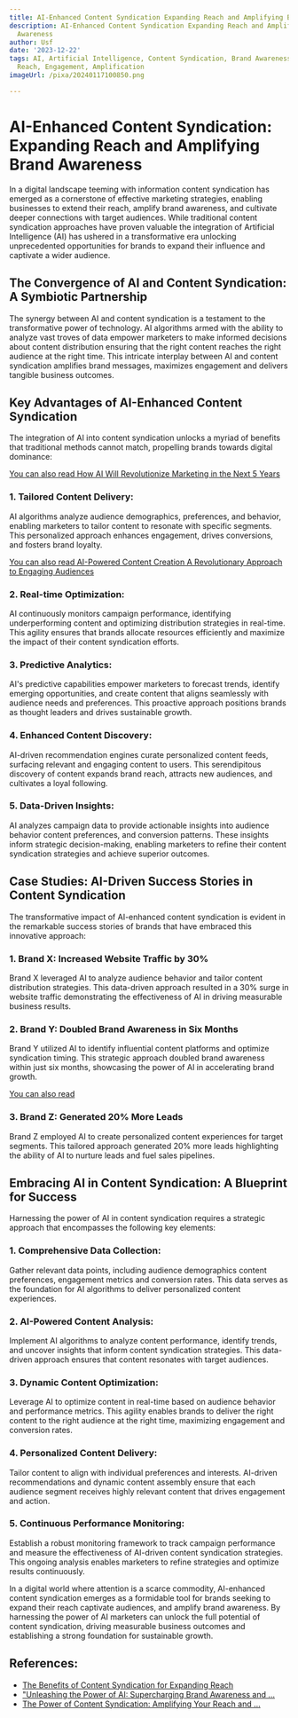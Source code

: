 ```yaml
---
title: AI-Enhanced Content Syndication Expanding Reach and Amplifying Brand Awareness
description: AI-Enhanced Content Syndication Expanding Reach and Amplifying Brand
  Awareness
author: Usf
date: '2023-12-22'
tags: AI, Artificial Intelligence, Content Syndication, Brand Awareness, Brand Expansion,
  Reach, Engagement, Amplification
imageUrl: /pixa/20240117100850.png

---
```

# AI-Enhanced Content Syndication: Expanding Reach  and Amplifying Brand Awareness

In a  digital landscape teeming with information content syndication has emerged as a cornerstone of effective marketing strategies, enabling businesses to extend their reach, amplify brand awareness, and cultivate deeper connections with target audiences. While traditional content syndication approaches have proven  valuable  the integration of Artificial Intelligence (AI) has ushered in  a transformative  era unlocking unprecedented opportunities for brands to expand  their influence and captivate a  wider audience.

## The  Convergence of AI and Content Syndication: A Symbiotic Partnership

The synergy between AI and content syndication is a testament to the transformative  power of technology. AI  algorithms armed  with the ability to analyze vast  troves of data empower marketers to make informed decisions about content distribution ensuring that the right content reaches the right audience at the right time. This intricate interplay between AI and content syndication amplifies brand messages, maximizes engagement and delivers tangible business outcomes.

## Key Advantages  of AI-Enhanced Content Syndication

The  integration of AI into  content syndication unlocks a myriad of benefits that traditional  methods cannot match, propelling brands towards digital  dominance:

[You can also read How AI  Will Revolutionize Marketing in the Next 5 Years](How%20AI%20Will%20Revolutionize%20Marketing%20in%20the%20Next%205%20Years)


### 1.  Tailored Content Delivery:

AI algorithms analyze audience demographics, preferences, and behavior, enabling marketers to tailor  content to resonate with specific segments. This personalized  approach enhances engagement, drives conversions, and fosters brand loyalty.

[You can also read AI-Powered Content Creation A  Revolutionary Approach to Engaging Audiences](AI-Powered%20Content%20Creation%20A%20Revolutionary%20Approach%20to%20Engaging%20Audiences)


### 2. Real-time Optimization:

AI continuously monitors  campaign  performance, identifying underperforming content and optimizing distribution strategies in real-time. This agility ensures that brands allocate resources efficiently and maximize the impact of their content syndication efforts.

### 3. Predictive Analytics:

AI's predictive capabilities empower marketers to forecast  trends, identify emerging opportunities, and create content that aligns seamlessly with  audience needs and preferences. This proactive approach positions brands as thought leaders and drives sustainable growth.

### 4. Enhanced Content  Discovery:

AI-driven recommendation engines curate personalized content feeds, surfacing relevant  and engaging content  to users. This serendipitous discovery of content  expands brand reach,  attracts new audiences, and cultivates a loyal  following.

### 5. Data-Driven Insights:

AI analyzes campaign data  to provide actionable insights into audience behavior content preferences, and  conversion patterns.  These insights inform strategic decision-making, enabling marketers to refine their  content syndication strategies and achieve  superior outcomes.


## Case Studies: AI-Driven Success Stories in Content Syndication

The transformative impact  of AI-enhanced content syndication is evident in the remarkable success  stories of brands that have embraced  this innovative approach:

### 1. Brand X: Increased Website  Traffic by 30%

Brand X leveraged AI to analyze audience behavior and tailor content distribution strategies. This data-driven approach resulted in a  30% surge in website traffic demonstrating the effectiveness of AI in driving measurable business results.

### 2. Brand Y: Doubled Brand Awareness in Six Months

Brand Y utilized AI  to identify influential content platforms and optimize  syndication timing. This strategic approach doubled brand awareness within just six months, showcasing the power  of  AI in accelerating brand growth.

[You  can  also read ]()


### 3. Brand Z: Generated 20% More Leads

Brand Z employed AI to create personalized content  experiences for target segments. This  tailored approach  generated 20% more leads highlighting  the ability of AI to nurture  leads and fuel sales pipelines.

## Embracing AI in Content Syndication: A Blueprint for Success

Harnessing the power of AI in content  syndication requires a strategic approach that encompasses the following key elements:

### 1. Comprehensive Data Collection:

Gather relevant data points, including audience demographics content preferences, engagement metrics and conversion rates. This data serves as the foundation  for AI algorithms to deliver personalized content experiences.

### 2. AI-Powered Content  Analysis:

Implement AI  algorithms to analyze content performance, identify trends, and uncover insights that  inform content syndication strategies. This data-driven approach ensures that content resonates with target audiences.

###  3. Dynamic Content Optimization:

Leverage AI to optimize content in real-time based on audience  behavior and performance metrics. This agility enables brands  to deliver the right content to the right audience at the right  time, maximizing engagement and conversion rates.

### 4. Personalized Content Delivery:

Tailor content to align with individual preferences and interests. AI-driven recommendations and  dynamic content assembly ensure that each audience segment receives highly relevant  content that drives engagement  and action.

### 5.  Continuous  Performance Monitoring:

Establish a robust monitoring framework to track campaign performance and measure the effectiveness of AI-driven  content syndication strategies. This ongoing analysis  enables marketers to  refine strategies and optimize results continuously.


In a digital world where attention is  a scarce commodity, AI-enhanced content syndication emerges  as a formidable tool for brands seeking  to expand their reach captivate audiences, and amplify brand awareness. By harnessing the  power of AI marketers can unlock the full potential of content syndication,  driving  measurable business outcomes and establishing a strong foundation for sustainable growth.

## References:
- [The Benefits of Content Syndication for Expanding Reach](https://aicontentfy.com/en/blog/benefits-of-content-syndication-for-expanding-reach)
- ["Unleashing the Power of AI: Supercharging Brand Awareness and ...](https://www.linkedin.com/pulse/unleashing-power-ai-supercharging-brand-awareness-content)
- [The Power of Content Syndication: Amplifying Your Reach and ...](https://medium.com/@pratikmache/the-power-of-content-syndication-amplifying-your-reach-and-influence-c1c6a0a3fd8c)
